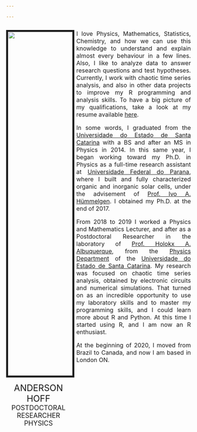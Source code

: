 ```yaml
---

---
```


<link rel="stylesheet" href="styles.css" type="text/css">

:::: {style="display: grid; grid-template-columns: 35% 3% 62%; grid-column-gap: 0px;"}

::: {}
<img src="images/foto_AndersonH.jpg" style="width:100%; border:5px solid; margin-right: 20px" align="center">  

<center><font size = "5"> 
ANDERSON HOFF  
</font>
<font size = "4">
POSTDOCTORAL RESEARCHER  
PHYSICS
</font></center>
:::

::: {}

::: 

::: {}
<style>
body {
text-align: justify}
</style>
 <font size="3"> I love Physics, Mathematics, Statistics, Chemistry, and how we can use this knowledge to understand and explain almost every behaviour in a few lines. Also, I like to analyze data to answer research questions and test hypotheses. Currently, I work with chaotic time series analysis, and also in other data projects to improve my R programming and analysis skills. To have a big picture of my qualifications, take a look at my resume available [here](files/AndersonHoff_resume.pdf).  

In some words, I graduated from the [Universidade do Estado de Santa Catarina](https://www.udesc.br/cct/ppgf) with a BS and after an MS in Physics in 2014. In this same year, I began working toward my Ph.D. in Physics as a full-time research assistant at [Universidade Federal do Parana](http://fisica.ufpr.br/pagina_ppgf_english/), where I built and fully characterized organic and inorganic solar cells, under the advisement of [Prof. Ivo A. Hümmelgen](http://fisica.ufpr.br/pagina_ppgf_english/info_ivo.html). I obtained my Ph.D. at the end of 2017.

From 2018 to 2019 I worked a Physics and Mathematics Lecturer, and after as a Postdoctoral Researcher in the laboratory of [Prof. Holokx A. Albuquerque](https://www.udesc.br/professor/holokx.albuquerque), from the [Physics Department](https://www.udesc.br/cct/departamentos/fisica) of the [Universidade do Estado de Santa Catarina](https://www.udesc.br/international). My research was focused on chaotic time series analysis, obtained by electronic circuits and numerical simulations. That turned on as an incredible opportunity to use my laboratory skills and to master my programming skills, and I could learn more about R and Python. At this time I started using R, and I am now an R enthusiast.   

At the beginning of 2020, I moved from Brazil to Canada, and now I am based in London ON. </font>

:::

::::
